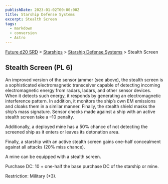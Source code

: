 ```yaml
---
publishDate: 2023-01-02T00:00:00Z
title: Starship Defense Systems
excerpt: Stealth Screen
tags:
  - markdown
  - conversion
  - Astro
---
```






[Future d20 SRD](/#futureD20) > [Starships](future-d20-srd-starships-index) > [Starship Defense Systems](future-d20-srd-starships-starship-defense-systems-index) > Stealth Screen




## Stealth Screen (PL 6)


An improved version of the sensor jammer (see above), the stealth screen is a sophisticated electromagnetic transceiver capable of detecting incoming electromagnetic energy from radars, ladars, and other sensor devices. When it detects such energy, it responds by generating an electromagnetic interference pattern. In addition, it monitors the ship’s own EM emissions and cloaks them in a similar manner. Finally, the stealth shield masks the ship’s mass signature. Sensor checks made against a ship with an active stealth screen take a –10 penalty.


Additionally, a deployed mine has a 50% chance of not detecting the screened ship as it enters or leaves its detonation area.


Finally, a starship with an active stealth screen gains one-half concealment against all attacks (20% miss chance).


A mine can be equipped with a stealth screen.


Purchase DC: 10 + one-half the base purchase DC of the starship or mine.


Restriction: Military (+3).



